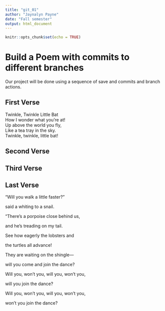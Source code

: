 ```yaml
---
title: "git_01"
author: "Jaynalyn Payne"
date: "Fall semester"
output: html_document
---
```


```r
knitr::opts_chunk$set(echo = TRUE)
```
# Build a Poem with commits to different branches
Our project will be done using a sequence of save and commits and branch actions.
<!-- Do not modify or change any text in "!--" bracketed areas such as this --- these are instructions to
you, if you change any of this the git program will notice it and compromise your git merging strategy !-->

## First Verse 
<!--Put the first five lines of a poem by Lewis Carrol in this section!-->

Twinkle, Twinkle Little Bat  
How I wonder what you're at!  
Up above the world you fly,  
Like a tea tray in the sky.  
Twinkle, twinkle, little bat!  
  
## Second Verse
<!--Put the first five lines of a poem by Robert Frost here!-->

## Third Verse
<!--Put the first two verses of The Walrus and the Carpenter here!-->

## Last Verse
<!--Put a short poem of your choice 8-20 lines,here!-->

“Will you walk a little faster?”  
  
said a whiting to a snail.  
  
“There’s a porpoise close behind us,  
  
and he’s treading on my tail.  
  
See how eagerly the lobsters and  
  
the turtles all advance!  
  
They are waiting on the shingle—  
  
will you come and join the dance?  
  
Will you, won’t you, will you, won’t you,  
  
will you join the dance?  
  
Will you, won’t you, will you, won’t you,  
  
won’t you join the dance?  
  